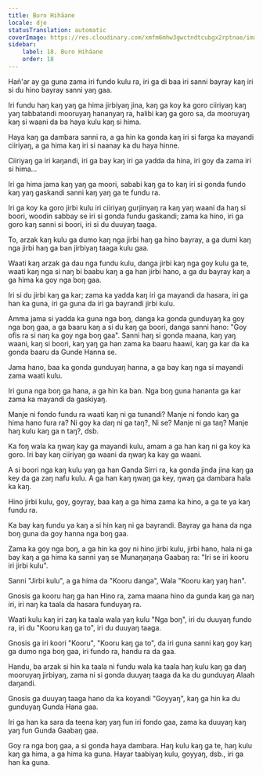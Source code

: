 ```yaml
---
title: Buro Hihãane
locale: dje
statusTranslation: automatic
coverImage: https://res.cloudinary.com/xmfm6mhw3gwctndtcubgx2rptnae/image/upload/v1740468922/small_cover_tratado_de_psicologia_revolucionaria_a4c0dca4e0.webp
sidebar:
    label: 18. Buro Hihãane
    order: 18
---
```

Hañ'ar ay ga guna zama iri fundo kulu ra, iri ga di baa iri sanni bayray kaŋ iri si du hino bayray sanni yaŋ gaa.

Iri fundu haŋ kaŋ yaŋ ga hima jirbiyaŋ jina, kaŋ ga koy ka goro ciiriyaŋ kaŋ yaŋ tabbatandi mooruyaŋ hananyaŋ ra, halibi kaŋ ga goro sa, da mooruyaŋ kaŋ si waani da ba haya kulu kaŋ si hima.

Haya kaŋ ga dambara sanni ra, a ga hin ka gonda kaŋ iri si farga ka mayandi ciiriyaŋ, a ga hima kaŋ iri si naanay ka du haya hinne.

Ciiriyaŋ ga iri kaŋandi, iri ga bay kaŋ iri ga yadda da hina, iri goy da zama iri si hima...

Iri ga hima jama kaŋ yaŋ ga moori, sababi kaŋ ga to kaŋ iri si gonda fundo kaŋ yaŋ gaskandi sanni kaŋ yaŋ ga te fundu ra.

Iri ga koy ka goro jirbi kulu iri ciiriyaŋ gurjinyaŋ ra kaŋ yaŋ waani da haŋ si boori, woodin sabbay se iri si gonda fundu gaskandi; zama ka hino, iri ga goro kaŋ sanni si boori, iri si du duuyaŋ taaga.

To, arzak kaŋ kulu ga dumo kaŋ nga jirbi haŋ ga hino bayray, a ga dumi kaŋ nga jirbi haŋ ga ban jirbiyaŋ taaga kulu gaa.

Waati kaŋ arzak ga dau nga fundu kulu, danga jirbi kaŋ nga goy kulu ga te, waati kaŋ nga si naŋ bi baabu kaŋ a ga han jirbi hano, a ga du bayray kaŋ a ga hima ka goy nga boŋ gaa.

Iri si du jirbi kaŋ ga kar; zama ka yadda kaŋ iri ga mayandi da hasara, iri ga han ka guna, iri ga guna da iri ga bayrandi jirbi kulu.

Amma jama si yadda ka guna nga boŋ, danga ka gonda gunduyaŋ ka goy nga boŋ gaa, a ga baaru kaŋ a si du kaŋ ga boori, danga sanni hano: "Goy ofis ra si naŋ ka goy nga boŋ gaa". Sanni haŋ si gonda maana, kaŋ yaŋ waani, kaŋ si boori, kaŋ yaŋ ga han zama ka baaru haawi, kaŋ ga kar da ka gonda baaru da Gunde Hanna se.

Jama hano, baa ka gonda gunduyaŋ hanna, a ga bay kaŋ nga si mayandi zama waati kulu.

Iri guna nga boŋ ga hana, a ga hin ka ban. Nga boŋ guna hananta ga kar zama ka mayandi da gaskiyaŋ.

Manje ni fondo fundu ra waati kaŋ ni ga tunandi? Manje ni fondo kaŋ ga hima hano fura ra? Ni goy ka daŋ ni ga taŋ?, Ni se? Manje ni ga taŋ? Manje haŋ kulu kaŋ ga n taŋ?, dsb.

Ka foŋ wala ka ŋwaŋ kay ga mayandi kulu, amam a ga han kaŋ ni ga koy ka goro. Iri bay kaŋ ciiriyaŋ ga waani da ŋwaŋ ka kay ga waani.

A si boori nga kaŋ kulu yaŋ ga han Ganda Sirri ra, ka gonda jinda jina kaŋ ga key da ga zaŋ nafu kulu. A ga han kaŋ ŋwaŋ ga key, ŋwaŋ ga dambara hala ka kaŋ.

Hino jirbi kulu, goy, goyray, baa kaŋ a ga hima zama ka hino, a ga te ya kaŋ fundu ra.

Ka bay kaŋ fundu ya kaŋ a si hin kaŋ ni ga bayrandi. Bayray ga hana da nga boŋ guna da goy hanna nga boŋ gaa.

Zama ka goy nga boŋ, a ga hin ka goy ni hino jirbi kulu, jirbi hano, hala ni ga bay kaŋ a ga hima ka sanni yaŋ se Munaŋaŋaŋa Gaabaŋ ra: "Iri se iri kooru iri jirbi kulu".

Sanni "Jirbi kulu", a ga hima da "Kooru danga", Wala "Kooru kaŋ yaŋ han".

Gnosis ga kooru haŋ ga han Hino ra, zama maana hino da gunda kaŋ ga naŋ iri, iri naŋ ka taala da hasara funduyaŋ ra.

Waati kulu kaŋ iri zaŋ ka taala wala yaŋ kulu "Nga boŋ", iri du duuyaŋ fundo ra, iri du "Kooru kaŋ ga to", iri du duuyaŋ taaga.

Gnosis ga iri koori "Kooru", "Kooru kaŋ ga to", da iri guna sanni kaŋ goy kaŋ ga dumo nga boŋ gaa, iri fundo ra, handu ra da gaa.

Handu, ba arzak si hin ka taala ni fundu wala ka taala haŋ kulu kaŋ ga daŋ mooruyaŋ jirbiyaŋ, zama ni si gonda duuyaŋ taaga da ka du gunduyaŋ Alaah daŋandi.

Gnosis ga duuyaŋ taaga hano da ka koyandi "Goyyaŋ", kaŋ ga hin ka du gunduyaŋ Gunda Hana gaa.

Iri ga han ka sara da teena kaŋ yaŋ fun iri fondo gaa, zama ka duuyaŋ kaŋ yaŋ fun Gunda Gaabaŋ gaa.

Goy ra nga boŋ gaa, a si gonda haya dambara. Haŋ kulu kaŋ ga te, haŋ kulu kaŋ ga hima, a ga hima ka guna. Hayar taabiyaŋ kulu, goyyaŋ, dsb., iri ga han ka guna.

